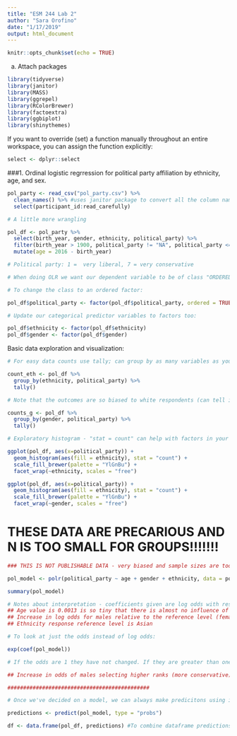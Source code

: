 ```yaml
---
title: "ESM 244 Lab 2"
author: "Sara Orofino"
date: "1/17/2019"
output: html_document
---
```


```r
knitr::opts_chunk$set(echo = TRUE)
```

a. Attach packages
```r
library(tidyverse)
library(janitor)
library(MASS)
library(ggrepel)
library(RColorBrewer)
library(factoextra)
library(ggbiplot)
library(shinythemes)
```

If you want to override (set) a function manually throughout an entire workspace, you can assign the function explicitly:
```r
select <- dplyr::select
```

###1. Ordinal logistic regrression for political party affiliation by ethnicity, age, and sex.

```r

pol_party <- read_csv("pol_party.csv") %>% 
  clean_names() %>% #uses janitor package to convert all the column names to snakecase 
  select(participant_id:read_carefully)

# A little more wrangling

pol_df <- pol_party %>% 
  select(birth_year, gender, ethnicity, political_party) %>% 
  filter(birth_year > 1900, political_party != "NA", political_party <= 7) %>% 
  mutate(age = 2016 - birth_year)

# Political party: 1 =  very liberal, 7 = very conservative 

# When doing OLR we want our dependent variable to be of class "ORDERED FACTOR"

# To change the class to an ordered factor:

pol_df$political_party <- factor(pol_df$political_party, ordered = TRUE, levels = c("1", "2", "3", "4", "5", "6", "7"))

# Update our categorical predictor variables to factors too:

pol_df$ethnicity <- factor(pol_df$ethnicity)
pol_df$gender <- factor(pol_df$gender)
```


Basic data exploration and visualization:

```r
# For easy data counts use tally; can group by as many variables as you want to get the counts for those groups 

count_eth <- pol_df %>% 
  group_by(ethnicity, political_party) %>% 
  tally()

# Note that the outcomes are so biased to white respondents (can tell in the count_eth scale, only groups of white respondents have at least 15 respondents in each category, the recommended for OLR)

counts_g <- pol_df %>% 
  group_by(gender, political_party) %>% 
  tally()

# Exploratory histogram - "stat = count" can help with factors in your histograms 

ggplot(pol_df, aes(x=political_party)) +
  geom_histogram(aes(fill = ethnicity), stat = "count") +
  scale_fill_brewer(palette = "YlGnBu") +
  facet_wrap(~ethnicity, scales = "free")

ggplot(pol_df, aes(x=political_party)) +
  geom_histogram(aes(fill = ethnicity), stat = "count") +
  scale_fill_brewer(palette = "YlGnBu") +
  facet_wrap(~gender, scales = "free")
```

# THESE DATA ARE PRECARIOUS AND N IS TOO SMALL FOR GROUPS!!!!!!!

```r
### THIS IS NOT PUBLISHABLE DATA - very biased and sample sizes are too small 

pol_model <- polr(political_party ~ age + gender + ethnicity, data = pol_df)

summary(pol_model)

# Notes about interpretation - coefficients given are log odds with respect to a reference level 
## Age value is 0.0013 is so tiny that there is almost no influence of age on outcome response 
## Increase in log odds for males relative to the reference level (female)
## Ethnicity response reference level is Asian 

# To look at just the odds instead of log odds:

exp(coef(pol_model))

# If the odds are 1 they have not changed. If they are greater than one, odds have increased, less than 1 odds have decreased 

## Increase in odds of males selecting higher ranks (more conservative) than females of the same age and ethnicity 

#############################################

# Once we've decided on a model, we can always make predicitons using it:

predictions <- predict(pol_model, type = "probs")

df <- data.frame(pol_df, predictions) #To combine dataframe predictions with original data used to create the model 
```





